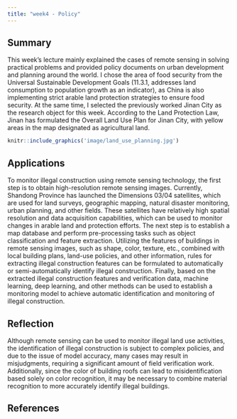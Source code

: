 ```yaml
---
title: "week4 - Policy"
---
```


## Summary

This week's lecture mainly explained the cases of remote sensing in solving practical problems and provided policy documents on urban development and planning around the world. I chose the area of food security from the Universal Sustainable Development Goals (11.3.1, addresses land consumption to population growth as an indicator), as China is also implementing strict arable land protection strategies to ensure food security. At the same time, I selected the previously worked Jinan City as the research object for this week. According to the Land Protection Law, Jinan has formulated the Overall Land Use Plan for Jinan City, with yellow areas in the map designated as agricultural land.

```r
knitr::include_graphics('image/land_use_planning.jpg')
```

## Applications

To monitor illegal construction using remote sensing technology, the first step is to obtain high-resolution remote sensing images. Currently, Shandong Province has launched the Dimensions 03/04 satellites, which are used for land surveys, geographic mapping, natural disaster monitoring, urban planning, and other fields. These satellites have relatively high spatial resolution and data acquisition capabilities, which can be used to monitor changes in arable land and protection efforts. The next step is to establish a map database and perform pre-processing tasks such as object classification and feature extraction. Utilizing the features of buildings in remote sensing images, such as shape, color, texture, etc., combined with local building plans, land-use policies, and other information, rules for extracting illegal construction features can be formulated to automatically or semi-automatically identify illegal construction. Finally, based on the extracted illegal construction features and verification data, machine learning, deep learning, and other methods can be used to establish a monitoring model to achieve automatic identification and monitoring of illegal construction.

## Reflection

Although remote sensing can be used to monitor illegal land use activities, the identification of illegal construction is subject to complex policies, and due to the issue of model accuracy, many cases may result in misjudgments, requiring a significant amount of field verification work. Additionally, since the color of building roofs can lead to misidentification based solely on color recognition, it may be necessary to combine material recognition to more accurately identify illegal buildings.

## References
